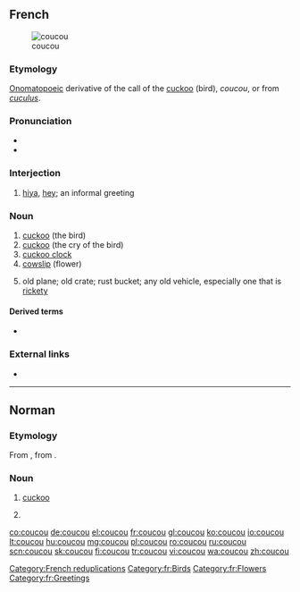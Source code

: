 ==French==
{{wikipedia|lang=fr}}
[[Image:Cuculus canorus.jpg|thumb|coucou]]

===Etymology===
[[onomatopoeic|Onomatopoeic]] derivative of the call of the [[cuckoo]] (bird), ''coucou'', or from {{etyl|la|fr}} ''[[cuculus]]''.

===Pronunciation===
* {{IPA|/kuku/|lang=fr}}
* {{audio|Fr-coucou.ogg|Audio|lang=fr}}

===Interjection===
{{fr-intj}}

# {{lb|fr|colloquial}} [[hiya]], [[hey]]; an informal greeting

===Noun===
{{fr-noun|m}}

# [[cuckoo]] (the bird)
# [[cuckoo]] (the cry of the bird)
# [[cuckoo clock]]
# [[cowslip]] (flower)
# {{lb|fr|informal}} old plane; old crate; rust bucket; any old vehicle, especially one that is [[rickety]]

====Derived terms====
* {{l|fr|coucouille}}

===External links===
* {{R:TLFi}}

[[Category:French reduplications]]
[[Category:fr:Birds]]
[[Category:fr:Flowers]]
[[Category:fr:Greetings]]

----

==Norman==

===Etymology===
From {{inh|nrf|fro|cucu}}, from {{inh|nrf|la|cucūlus}}.

===Noun===
{{nrf-noun|m}}

# {{lb|nrf|Jersey}} [[cuckoo]]
# {{lb|nrf|Jersey}} {{vern|striped wrasse}}

{{catlangcode|nrf|Cuckoos|Wrasses}}

[[co:coucou]]
[[de:coucou]]
[[el:coucou]]
[[fr:coucou]]
[[gl:coucou]]
[[ko:coucou]]
[[io:coucou]]
[[lt:coucou]]
[[hu:coucou]]
[[mg:coucou]]
[[pl:coucou]]
[[ro:coucou]]
[[ru:coucou]]
[[scn:coucou]]
[[sk:coucou]]
[[fi:coucou]]
[[tr:coucou]]
[[vi:coucou]]
[[wa:coucou]]
[[zh:coucou]]